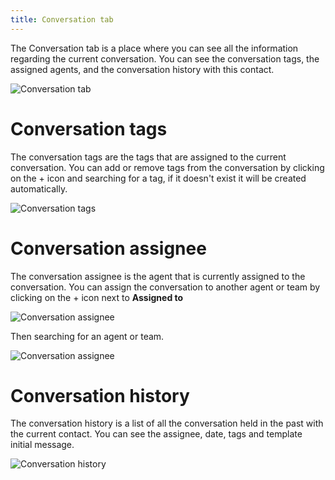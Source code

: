 ```yaml
---
title: Conversation tab
---
```


The Conversation tab is a place where you can see all the information regarding the current conversation. You can see the conversation tags, the assigned agents, and the conversation history with this contact.

![Conversation tab](https://hilos-media.s3.us-east-2.amazonaws.com/documentation/userdocs/using-hilos/reference/inbox/conversation-tab/img1.png)

# Conversation tags

The conversation tags are the tags that are assigned to the current conversation. You can add or remove tags from the conversation by clicking on the + icon and searching for a tag, if it doesn't exist it will be created automatically.

![Conversation tags](https://hilos-media.s3.us-east-2.amazonaws.com/documentation/userdocs/using-hilos/reference/inbox/conversation-tab/img2.png)

# Conversation assignee

The conversation assignee is the agent that is currently assigned to the conversation. You can assign the conversation to another agent or team by clicking on the + icon next to **Assigned to**

![Conversation assignee](https://hilos-media.s3.us-east-2.amazonaws.com/documentation/userdocs/using-hilos/reference/inbox/conversation-tab/img3.png)

Then searching for an agent or team.

![Conversation assignee](https://hilos-media.s3.us-east-2.amazonaws.com/documentation/userdocs/using-hilos/reference/inbox/conversation-tab/img4.png)

# Conversation history

The conversation history is a list of all the conversation held in the past with the current contact. You can see the assignee, date, tags and template initial message.

![Conversation history](https://hilos-media.s3.us-east-2.amazonaws.com/documentation/userdocs/using-hilos/reference/inbox/conversation-tab/img5.png)
